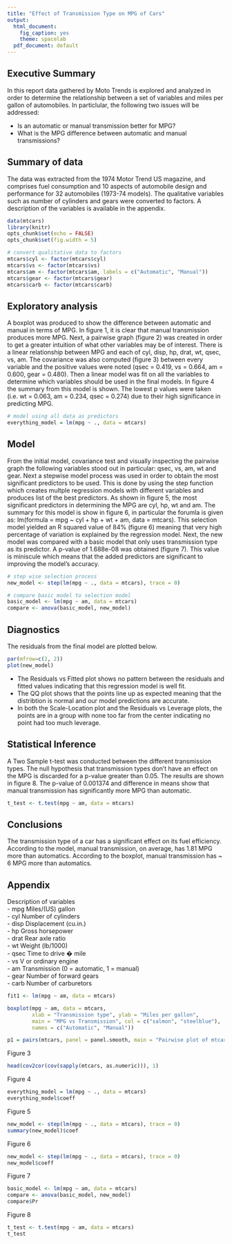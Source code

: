 ```yaml
---
title: "Effect of Transmission Type on MPG of Cars"
output:
  html_document:
    fig_caption: yes
    theme: spacelab
  pdf_document: default
---
```


## Executive Summary
In this report data gathered by Moto Trends is explored and analyzed in order to determine the relationship between a set of variables and miles per gallon of automobiles. In particlular, the following two issues will be addressed:

- Is an automatic or manual transmission better for MPG?  
- What is the MPG difference between automatic and manual transmissions?  

## Summary of data
The data was extracted from the 1974 Motor Trend US magazine, and comprises fuel consumption and 10 aspects of automobile design and performance for 32 automobiles (1973-74 models). The qualitative variables such as number of cylinders and gears were converted to factors. A description of the variables is available in the appendix.

```r
data(mtcars)
library(knitr)
opts_chunk$set(echo = FALSE)
opts_chunk$set(fig.width = 5)
```


```r
# convert qualitative data to factors
mtcars$cyl <- factor(mtcars$cyl)
mtcars$vs <- factor(mtcars$vs)
mtcars$am <- factor(mtcars$am, labels = c("Automatic", "Manual"))
mtcars$gear <- factor(mtcars$gear)
mtcars$carb <- factor(mtcars$carb)
```


## Exploratory analysis
A boxplot was produced to show the difference between automatic and manual in terms of MPG. In figure 1, it is clear that manual transmission produces more MPG. Next, a pairwise graph (figure 2) was created in order to get a greater intuition of what other variables may be of interest. There is a linear relationship between MPG and each of cyl, disp, hp, drat, wt, qsec, vs, am. The covariance was also computed (figure 3) between every variable and the positive values were noted (qsec = 0.419, vs = 0.664, am = 0.600, gear = 0.480). Then a linear model was fit on all the variables to determine which variables should be used in the final models. In figure 4 the summary from this model is shown. The lowest p values were taken (i.e. wt = 0.063, am = 0.234, qsec = 0.274) due to their high significance in predicting MPG.

```r
# model using all data as predictors
everything_model = lm(mpg ~ ., data = mtcars)
```
## Model
From the initial model, covariance test and visually inspecting the pairwise graph the following variables stood out in particular: qsec, vs, am, wt and gear. Next a stepwise model process was used in order to obtain the most significant predictors to be used. This is done by using the step function which creates multple regression models with different variables and produces list of the best predictors. As shown in figure 5, the most significant predictors in determining the MPG are cyl, hp, wt and am. The summary for this model is show in figure 6, in particular the forumla is given as: lm(formula = mpg ~ cyl + hp + wt + am, data = mtcars). This selection model yielded an R squared value of 84% (figure 6) meaning that very high percentage of variation is explained by the regression model. Next, the new model was compared with a basic model that only uses transmission type as its predictor. A p-value of 1.688e-08 was obtained (figure 7). This value is miniscule which means that the added predictors are significant to improving the model's accuracy. 

```r
# step wise selection process
new_model <- step(lm(mpg ~ ., data = mtcars), trace = 0)
```

```r
# compare basic model to selection model
basic_model <- lm(mpg ~ am, data = mtcars)
compare <- anova(basic_model, new_model)
```

## Diagnostics
The residuals from the final model are plotted below.

```r
par(mfrow=c(2, 2))
plot(new_model)
```

- The Residuals vs Fitted plot shows no pattern between the residuals and fitted values indicating that this regression model is well fit.  
- The QQ plot shows that the points line up as expected meaning that the distribtion is normal and our model predictions are accurate.  
- In both the Scale-Location plot and the Residuals vs Leverage plots, the points are in a group with none too far from the center indicating no point had too much leverage.

## Statistical Inference
A Two Sample t-test was conducted between the different transmission types. The null hypothesis that transmission types don't have an effect on the MPG is discarded for a p-value greater than 0.05. The results are shown in figure 8. The p-value of 0.001374 and difference in  means show that manual transmission has significantly more MPG than automatic.
```r
t_test <- t.test(mpg ~ am, data = mtcars)
```


## Conclusions
The transmission type of a car has a significant effect on its fuel efficiency. According to the model, manual transmission, on average, has 1.81 MPG more than automatics. According to the boxplot, manual transmission has ~ 6 MPG more than automatics.

## Appendix
Description of variables  
- mpg Miles/(US) gallon  
- cyl  Number of cylinders  
- disp	Displacement (cu.in.)  
- hp	Gross horsepower  
- drat	Rear axle ratio  
- wt	Weight (lb/1000)  
- qsec	Time to drive � mile  
- vs	V or ordinary engine  
- am	Transmission (0 = automatic, 1 = manual)  
- gear	Number of forward gears  
- carb	Number of carburetors  

```r
fit1 <- lm(mpg ~ am, data = mtcars)

boxplot(mpg ~ am, data = mtcars,
        xlab = "Transmission type", ylab = "Miles per gallon",
        main = "MPG vs Transmission", col = c("salmon", "steelblue"), 
        names = c("Automatic", "Manual"))
```

```r
p1 = pairs(mtcars, panel = panel.smooth, main = "Pairwise plot of mtcars data")
```

Figure 3
```r
head(cov2cor(cov(sapply(mtcars, as.numeric))), 1)
```
Figure 4
```r
everything_model = lm(mpg ~ ., data = mtcars)
everything_model$coeff
```
Figure 5
```r
new_model <- step(lm(mpg ~ ., data = mtcars), trace = 0)
summary(new_model)$coef
```
Figure 6
```r
new_model <- step(lm(mpg ~ ., data = mtcars), trace = 0)
new_model$coeff
```
Figure 7
```r
basic_model <- lm(mpg ~ am, data = mtcars)
compare <- anova(basic_model, new_model)
compare$Pr
```
Figure 8
```r
t_test <- t.test(mpg ~ am, data = mtcars)
t_test
```

